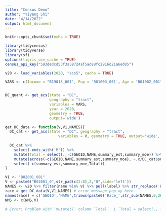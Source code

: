 ```yaml
---
title: "Census Demo"
author: "Yiyang Shi"
date: "4/14/2022"
output: html_document
---
```


```r
knitr::opts_chunk$set(echo = TRUE)
```

```r
library(tidycensus)
library(tidyverse)
library(sf)
options(tigris_use_cache = TRUE)
census_api_key("593dedcd53f3a58724af5ac88fc2916d21a6ed05")
```

```r
v20 <- load_variables(2020, "acs5", cache = TRUE)
```

```r
VARS <- c(Income = "B19013_001", Pop = 'B01003_001', Age = "B01002_001")


DC_quant <- get_acs(state = "DC", 
                    geography = "tract", 
                    variables = VARS, 
                    year = 2020,
                    geometry = TRUE, 
                    output='wide')

```
```r
get_DC_data <- function(V,V1,NAMES){
  DC_cat <- get_acs(state = "DC", geography = "tract", 
                        variables = V, geometry = TRUE, output='wide', summary_var = V1)
 
  DC_cat %>% 
    select(-ends_with('M')) %>%
    mutate(Total = select(.,-c(GEOID,NAME,summary_est,summary_moe)) %>% rowSums(na.rm=TRUE)) %>%
    mutate(across(-c(GEOID,NAME,summary_est,summary_moe), ~.x/DC_cat$summary_est)) %>%
    select(-c(summary_est,summary_moe,Total))
}
```

```r
V1 <- "B02001_001"
V <- paste0("B02001_0",str_pad(c(2:8),2,"0",side='left'))
NAMES <- v20 %>% filter(name %in% V) %>% pull(label) %>% str_replace('Estimate\\!\\!Total\\:\\!\\!','')
race = get_DC_data(V,V1,NAMES) # error message pop up here
names(race) = c('GEOID','NAME',trimws(paste0('Race_',str_sub(NAMES,0,26))))
NMS <- c(NMS,V)

# Error: Problem with `mutate()` column `Total`. i `Total = select(., -c(GEOID, NAME, summary_est, summary_moe)) %>% rowSums(na.rm = TRUE)`. x 'x' must be numeric
```

